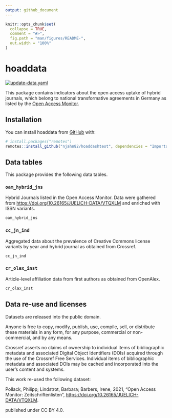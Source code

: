 ```yaml
---
output: github_document
---
```


<!-- README.md is generated from README.Rmd. Please edit that file -->

```r
knitr::opts_chunk$set(
  collapse = TRUE,
  comment = "#>",
  fig.path = "man/figures/README-",
  out.width = "100%"
)
```

# hoaddata

<!-- badges: start -->
[![update-data.yaml](https://github.com/njahn82/hoaddashtest/actions/workflows/update-data.yaml/badge.svg)](https://github.com/njahn82/hoaddashtest/actions/workflows/update-data.yaml)

<!-- badges: end -->

This package contains indicators about the open access uptake of
hybrid journals, which belong to national transformative agreements in Germany
as listed by the 
[Open Access Monitor](https://open-access-monitor.de/#/publications).

## Installation

You can install hoaddata from [GitHub](https://github.com/) with:

``` r
# install.packages("remotes")
remotes::install_github("njahn82/hoaddashtest", dependencies = "Imports")
```
## Data tables

This package provides the following data tables.

### `oam_hybrid_jns`

Hybrid Journals listed in the Open Access Monitor. Data were 
gathered from <https://doi.org/10.26165/JUELICH-DATA/VTQXLM> and enriched with
ISSN variants.

```r
oam_hybrid_jns
```

### `cc_jn_ind`
Aggregated data about the prevalence of Creative Commons 
license variants by year and hybrid journal as obtained from Crossref.

```r
cc_jn_ind
```

### `cr_olax_inst`

Article-level affiliation data from first authors as obtained
from OpenAlex.

```r
cr_olax_inst
```


## Data re-use and licenses

Datasets are released into the public domain.

Anyone is free to copy, modify, publish, use, compile, sell, or distribute these materials in any form, for any purpose, commercial or non-commercial, and by any means.

Crossref asserts no claims of ownership to individual items of bibliographic metadata and associated Digital Object Identifiers (DOIs) acquired through the use of the Crossref Free Services. Individual items of bibliographic metadata and associated DOIs may be cached and incorporated into the user's content and systems.

This work re-used the following dataset: 

Pollack, Philipp; Lindstrot, Barbara; Barbers, Irene, 2021, "Open Access Monitor: Zeitschriftenlisten", <https://doi.org/10.26165/JUELICH-DATA/VTQXLM>.

published under CC BY 4.0.

